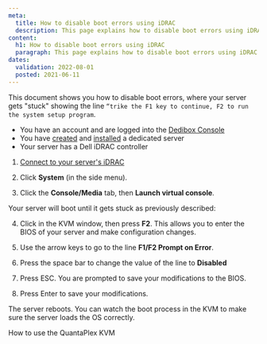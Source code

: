 ```yaml
---
meta:
  title: How to disable boot errors using iDRAC
  description: This page explains how to disable boot errors using iDRAC
content:
  h1: How to disable boot errors using iDRAC
  paragraph: This page explains how to disable boot errors using iDRAC
dates:
  validation: 2022-08-01
  posted: 2021-06-11
---
```


This document shows you how to disable boot errors, where your server gets "stuck" showing the line `“trike the F1 key to continue, F2 to run the system setup program`.

<Message type="requirement">

  - You have an account and are logged into the [Dedibox Console](https://console.online.net)
  - You have [created](/dedibox/dedicated-servers/how-to/order-a-server) and [installed](/dedibox/dedicated-servers/how-to/install-a-server) a dedicated server
  - Your server has a Dell iDRAC controller

</Message>

1. [Connect to your server's iDRAC](/dedibox/dedicated-servers/how-to/use-ipmi-on-server/#how-to-use-ipmi-via-dell-idrac)

2. Click **System** (in the side menu).

3. Click the **Console/Media** tab, then **Launch virtual console**.

  Your server will boot until it gets stuck as previously described:

  <Lightbox src="scaleway-bootstuck.webp" alt=""/>

4. Click in the KVM window, then press **F2**. This allows you to enter the BIOS of your server and make configuration changes.

    <Lightbox src="scaleway-bootstuck2.webp" alt=""/>

5. Use the arrow keys to go to the line **F1/F2 Prompt on Error**.

6. Press the space bar to change the value of the line to **Disabled**

7. Press ESC. You are prompted to save your modifications to the BIOS.

8. Press Enter to save your modifications.

The server reboots. You can watch the boot process in the KVM to make sure the server loads the OS correctly.

  <Lightbox src="scaleway-bootstuck3.webp" alt=""/>

<Navigation title="See Also">
  <PreviousButton to="/dedibox/kvm-over-ip/how-to/quantaplex/">How to use the QuantaPlex KVM</PreviousButton>
</Navigation>
